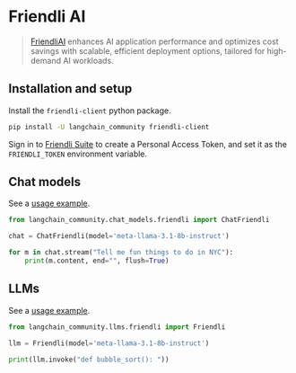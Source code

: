 # Friendli AI

> [FriendliAI](https://friendli.ai/) enhances AI application performance and optimizes
> cost savings with scalable, efficient deployment options, tailored for high-demand AI workloads.

## Installation and setup

Install the `friendli-client` python package.

```bash
pip install -U langchain_community friendli-client
```

Sign in to [Friendli Suite](https://suite.friendli.ai/) to create a Personal Access Token,
and set it as the `FRIENDLI_TOKEN` environment variable.


## Chat models

See a [usage example](/oss/integrations/chat/friendli).

```python
from langchain_community.chat_models.friendli import ChatFriendli

chat = ChatFriendli(model='meta-llama-3.1-8b-instruct')

for m in chat.stream("Tell me fun things to do in NYC"):
    print(m.content, end="", flush=True)
```

## LLMs

See a [usage example](/oss/integrations/llms/friendli).

```python
from langchain_community.llms.friendli import Friendli

llm = Friendli(model='meta-llama-3.1-8b-instruct')

print(llm.invoke("def bubble_sort(): "))
```
